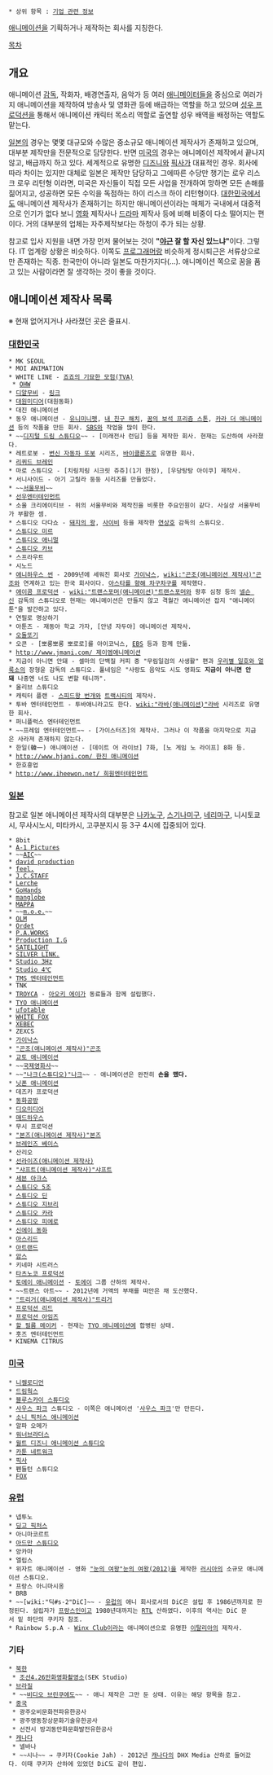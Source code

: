  * 상위 항목 : [[기업 관련 정보]]

[[애니메이션]]을 기획하거나 제작하는 회사를 지칭한다.

[[목차]]
== 개요 == 
애니메이션 [[감독]], 작화자, 배경연출자, 음악가 등 여러 [[애니메이터]]들을 중심으로 여러가지 애니메이션을 제작하여 방송사 및 영화관 등에 배급하는 역할을 하고 있으며 [[성우 프로덕션]]을 통해서 애니메이션 캐릭터 목소리 역할로 출연할 성우 배역을 배정하는 역할도 맡는다.

[[일본]]의 경우는 몇몇 대규모와 수많은 중소규모 애니메이션 제작사가 존재하고 있으며, 대부분 제작만을 전문적으로 담당한다. 반면 [[미국]]의 경우는 애니메이션 제작에서 끝나지 않고, 배급까지 하고 있다. 세계적으로 유명한 [[월트 디즈니 컴퍼니|디즈니]]와 [[픽사]]가 대표적인 경우. 회사에 따라 차이는 있지만 대체로 일본은 제작만 담당하고 그에따른 수당만 챙기는 로우 리스크 로우 리턴형 이라면, 미국은 자신들이 직접 모든 사업을 전개하여 망하면 모든 손해를 짊어지고, 성공하면 모든 수익을 독점하는 하이 리스크 하이 리턴형이다. [[대한민국]]에서도 애니메이션 제작사가 존재하기는 하지만 애니메이션이라는 매체가 국내에서 대중적으로 인기가 없다 보니 [[영화]] 제작사나 [[드라마]] 제작사 등에 비해 비중이 다소 떨어지는 편이다. 거의 대부분의 업체는 자주제작보다는 하청이 주가 되는 상황.

참고로 입사 지원을 내면 가장 먼저 물어보는 것이 '''"[[야근]] 잘 할 자신 있느냐"'''이다. 그렇다. IT 업계랑 상황은 비슷하다. 이쪽도 [[프로그래머]]랑 비슷하게 정시퇴근은 서류상으로만 존재하는 직종. 한국만이 아니라 일본도 마찬가지다(…). 애니메이션 쪽으로 꿈을 품고 있는 사람이라면 잘 생각하는 것이 좋을 것이다.
== 애니메이션 제작사 목록 ==
※ 현재 없어지거나 사라졌던 곳은 줄표시.
=== [[대한민국]] ===
 * MK SEOUL
 * MOI ANIMATION
 * WHITE LINE - [[죠죠의 기묘한 모험(TVA)]]
  * [[OHW]]
 * [[디알무비]] - [http://www.drmovie.biz/ 링크]
 * [[대원미디어]](대원동화)
 * 대진 애니메이션
 * 동우 애니메이션 - [[유니미니펫]], [[내 친구 해치]], [[꿈의 보석 프리즘 스톤]], [[카라 더 애니메이션]] 등의 작품을 만든 회사. [[SBS]]와 작업을 많이 한다.
 * ~~[[디지털 드림 스튜디오]]~~ - [미래전사 런딤] 등을 제작한 회사. 현재는 도산하여 사라졌다.
 * 레트로봇 - [[변신 자동차 또봇]] 시리즈, [[바이클론즈]]로 유명한 회사.
 * [[리퀴드 브레인]]
 * 마로 스튜디오 - [치링치링 시크릿 쥬쥬](1기 한정), [우당탕탕 아이쿠] 제작사.
 * 서니사이드 - 아기 고릴라 둥둥 시리즈를 만들었다.
 * ~~[[서울무비]]~~
 * [http://www.sunwoo.com/web/main/kor_main.asp 선우엔터테인먼트]
 * 소울 크리에이티브 - 위의 서울무비와 제작진을 비롯한 주요인원이 같다. 사실상 서울무비가 부활한 셈.
 * 스튜디오 다다쇼 - [[돼지의 왕]], [[사이비]] 등을 제작한 [[연상호]] 감독의 스튜디오.
 * [[스튜디오 미르]]
 * [[스튜디오 애니멀]]
 * [[스튜디오 카브]]
 * 스프라우트
 * 시노드
 * [http://bbs2.ruliweb.daum.net/gaia/do/ruliweb/family/1360/read?articleId=1414025&bbsId=G003&itemId=15&pageIndex=1 애니하우스 썬] - 2009년에 세워진 회사로 [[가이낙스]], [[wiki:"곤조(애니메이션 제작사)"곤조]]와 연계하고 있는 한국 회사이다. [[아스타를 향해 차구차구]]를 제작했다.
 * [http://www.akomkorea.com/ 애이콤 프로덕션] - [[wiki:"트랜스포머(애니메이션)"트랜스포머]]와 왕후 심청 등의 [[넬슨 신]] 감독의 스튜디오로 현재는 애니메이션은 만들지 않고 격월간 애니메이션 잡지 "애니메이툰"을 발간하고 있다.
 * 연필로 명상하기
 * 아툰즈 - 재동아 학교 가자, [안녕 자두야] 애니메이션 제작사.
 * [[오돌또기]]
 * 오콘 - [뽀롱뽀롱 뽀로로]를 아이코닉스, [[EBS]] 등과 함께 만듦.
 * [[http://www.jmani.com/ 제이엠애니메이션]]
 * 지금이 아니면 안돼 - 셀마의 단백질 커피 중 "무림일검의 사생활" 편과 [[우리별 일호와 얼룩소]]의 장형윤 감독의 스튜디오. 풀네임은 "사랑도 음악도 시도 영화도 '''지금이 아니면 안돼''' 나중엔 너도 나도 변할 테니까".
 * 올리브 스튜디오
 * 캐릭터 플랜 - [[스피드왕 번개]]와 [[트랙시티]]의 제작사. 
 * 투바 엔터테인먼트 - 투바애니라고도 한다. [[wiki:"라바(애니메이션)"라바]] 시리즈로 유명한 회사.
 * 퍼니플럭스 엔터테인먼트
 * ~~프레임 엔터테인먼트~~ - [가이스터즈]의 제작사. 그러나 이 작품을 마지막으로 지금은 사라져 존재하지 않는다.
 * 한일(韓一) 애니메이션 - [데이트 어 라이브] 7화, [노 게임 노 라이프] 8화 등.
 * [[http://www.hjani.com/ 한진 애니메이션]]
 * 한호흥업
 * [[http://www.iheewon.net/ 희원엔터테인먼트]]
=== [[일본]] ===
참고로 일본 애니메이션 제작사의 대부분은 [[나카노]]구, [[스기나미]]구, [[네리마]]구, 니시토쿄시, 무사시노시, 미타카시, 고쿠분지시 등 3구 4시에 집중되어 있다.

 * 8bit
 * [[A-1 Pictures]]
 * ~~[[AIC]]~~
 * [[david production]]
 * [[feel.]]
 * [[J.C.STAFF]]
 * [[Lerche]]
 * [[GoHands]]
 * [[manglobe]]
 * [[MAPPA]]
 * ~~[[m.o.e.]]~~
 * [[OLM]]
 * [[Ordet]]
 * [[P.A.WORKS]]
 * [[Production I.G]]
 * [[SATELIGHT]]
 * [[SILVER LINK.]]
 * [[Studio 3Hz]]
 * [[Studio 4℃]]
 * [[TMS 엔터테인먼트]]
 * TNK
 * [[TROYCA]] - [[아오키 에이]]가 동료들과 함께 설립했다.
 * [[TYO 애니메이션]]
 * [[ufotable]]
 * [[WHITE FOX]]
 * [[XEBEC]]
 * ZEXCS
 * [[가이낙스]]
 * [["곤조(애니메이션 제작사)"곤조]]
 * [[교토 애니메이션]]
 * ~~[[국제영화사]]~~
 * ~~[["나크(스튜디오)"나크]]~~ - 애니메이션은 완전히 '''손을 뗐다.'''
 * [[닛폰 애니메이션]]
 * 데즈카 프로덕션
 * [[동화공방]]
 * [[디오미디어]]
 * [[매드하우스]]
 * 무시 프로덕션
 * [["본즈(애니메이션 제작사)"본즈]]
 * [[브레인즈 베이스]]
 * 산리오
 * [[선라이즈(애니메이션 제작사)]]
 * [["샤프트(애니메이션 제작사)"샤프트]]
 * [[세븐 아크스]]
 * [[스튜디오 5조]]
 * [[스튜디오 딘]]
 * [[스튜디오 지브리]]
 * [[스튜디오 카라]]
 * [[스튜디오 피에로]]
 * [[신에이 동화]] 
 * [[아스리드]]
 * [[아트랜드]]
 * [[암스(애니메이션 제작사)|암스]]
 * 키네마 시트러스
 * [[타츠노코 프로덕션]]
 * [[토에이 애니메이션]] - [[토에이]] 그룹 산하의 제작사.
 * ~~트랜스 아트~~ - 2012년에 거액의 부채를 떠안은 채 도산했다.
 * [["트리거(애니메이션 제작사)"트리거]]
 * [[프로덕션 리드]]
 * [[프로덕션 아임즈]]
 * [[할 필름 메이커]] - 현재는 [[TYO 애니메이션]]에 합병된 상태.
 * 훗즈 엔터테인먼트
 * KINEMA CITRUS
=== [[미국]] ===
 * [[니켈로디언]]
 * [[드림웍스]]
 * [[블루스카이 스튜디오]]
 * [[사우스 파크]] 스튜디오 - 이쪽은 애니메이션 '[[사우스 파크]]'만 만든다.
 * [[소니 픽처스 애니메이션]]
 * 알파 오메가
 * [[워너브라더스]]
 * [[월트 디즈니 컴퍼니|월트 디즈니 애니메이션 스튜디오]]
 * [[카툰 네트워크]]
 * [[픽사]]
 * 펜들턴 스튜디오
 * [[FOX]]
=== [[유럽]] ===
 * 넵투노
 * [[딩고 픽처스]]
 * 아니마코르트
 * [[아드만 스튜디오]]
 * 앙카마
 * 엘립스
 * 위자트 애니메이션 - 영화 [["눈의 여왕"눈의 여왕(2012)]]을 제작한 [[러시아]]의 소규모 애니메이션 스튜디오.
 * 프랑스 아니마시옹
 * BRB
 * ~~[wiki:"딕#s-2"DiC]~~ - [[유럽]]의 애니 회사로서의 DiC은 설립 후 1986년까지로 한정된다. 설립자가 [[프랑스]]인이고 1980년대까지는 [[RTL]] 산하였다. 이후의 역사는 DiC 문서 밑 하단의 쿠키자 참조.
 * Rainbow S.p.A - [[Winx Club]]이라는 애니메이션으로 유명한 [[이탈리아]]의 제작사.
=== 기타 ===
 * [[북한]]
  * [[조선4.26만화영화촬영소]](SEK Studio)
 * [[브라질]]
  * ~~[[비디오 브린쿠에도]]~~ - 애니 제작은 그만 둔 상태. 이유는 해당 항목을 참고.
 * [[중국]]
  * 광주오비문화전파유한공사
  * 광주영동창상문화기술유한공사
  * 선전시 방괴동만화문화발전유한공사
 * [[캐나다]]
  * 넬바나
  * ~~시나~~ → 쿠키자(Cookie Jah) - 2012년 [[캐나다]]의 DHX Media 산하로 들어갔다. 이때 쿠키자 산하에 있었던 DiC도 같이 편입.
